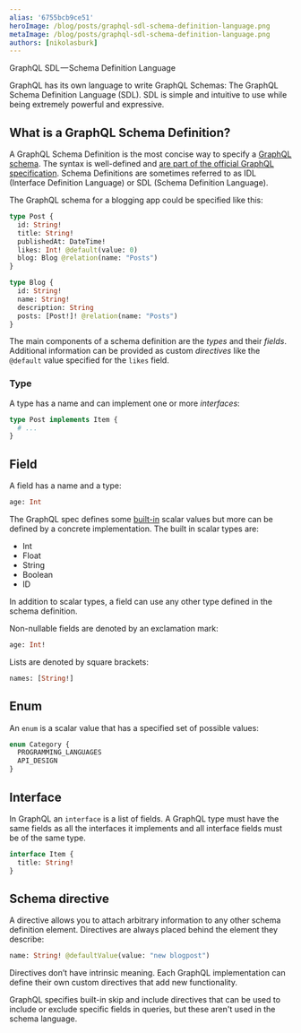 ```yaml
---
alias: '6755bcb9ce51'
heroImage: /blog/posts/graphql-sdl-schema-definition-language.png
metaImage: /blog/posts/graphql-sdl-schema-definition-language.png
authors: [nikolasburk]
---
```



<PostTitle>GraphQL SDL — Schema Definition Language</PostTitle>

<Abstract>
  GraphQL has its own language to write GraphQL Schemas: The GraphQL Schema Definition Language (SDL). SDL is simple and
  intuitive to use while being extremely powerful and expressive.
</Abstract>

## What is a GraphQL Schema Definition?

A GraphQL Schema Definition is the most concise way to specify a [GraphQL schema](https://www.prisma.io/blog/graphql-server-basics-the-schema-ac5e2950214e). The syntax is well-defined and [are part of the official GraphQL specification](https://github.com/facebook/graphql/pull/90). Schema Definitions are sometimes referred to as IDL (Interface Definition Language) or SDL (Schema Definition Language).

The GraphQL schema for a blogging app could be specified like this:

```graphql
type Post {
  id: String!
  title: String!
  publishedAt: DateTime!
  likes: Int! @default(value: 0)
  blog: Blog @relation(name: "Posts")
}

type Blog {
  id: String!
  name: String!
  description: String
  posts: [Post!]! @relation(name: "Posts")
}
```

The main components of a schema definition are the _types_ and their _fields_. Additional information can be provided as custom _directives_ like the `@default` value specified for the `likes` field.

### Type

A type has a name and can implement one or more _interfaces_:

```graphql
type Post implements Item {
  # ...
}
```

## Field

A field has a name and a type:

```graphql
age: Int
```

The GraphQL spec defines some [built-in](https://facebook.github.io/graphql/#sec-Scalars) scalar values but more can be defined by a concrete implementation. The built in scalar types are:

- Int
- Float
- String
- Boolean
- ID

In addition to scalar types, a field can use any other type defined in the schema definition.

Non-nullable fields are denoted by an exclamation mark:

```graphql
age: Int!
```

Lists are denoted by square brackets:

```graphql
names: [String!]
```

## Enum

An `enum` is a scalar value that has a specified set of possible values:

```graphql
enum Category {
  PROGRAMMING_LANGUAGES
  API_DESIGN
}
```

## Interface

In GraphQL an `interface` is a list of fields. A GraphQL type must have the same fields as all the interfaces it implements and all interface fields must be of the same type.

```graphql
interface Item {
  title: String!
}
```

## Schema directive

A directive allows you to attach arbitrary information to any other schema definition element. Directives are always placed behind the element they describe:

```graphql
name: String! @defaultValue(value: "new blogpost")
```

Directives don’t have intrinsic meaning. Each GraphQL implementation can define their own custom directives that add new functionality.

GraphQL specifies built-in skip and include directives that can be used to include or exclude specific fields in queries, but these aren't used in the schema language.
